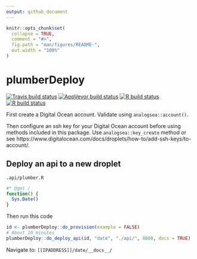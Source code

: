 ```yaml
---
output: github_document
---
```


<!-- README.md is generated from README.Rmd. Please edit that file -->

```r
knitr::opts_chunk$set(
  collapse = TRUE,
  comment = "#>",
  fig.path = "man/figures/README-",
  out.width = "100%"
)
```

# plumberDeploy

<!-- badges: start -->
[![Travis build status](https://travis-ci.com/muschellij2/plumberDeploy.svg?branch=master)](https://travis-ci.com/muschellij2/plumberDeploy)
[![AppVeyor build status](https://ci.appveyor.com/api/projects/status/github/muschellij2/plumberDeploy?branch=master&svg=true)](https://ci.appveyor.com/project/muschellij2/plumberDeploy)
[![R build status](https://github.com/muschellij2/plumberDeploy/workflows/R-CMD-check/badge.svg)](https://github.com/muschellij2/plumberDeploy/actions)
[![R build status](https://github.com/meztez/plumberDeploy/workflows/R-CMD-check/badge.svg)](https://github.com/meztez/plumberDeploy/actions)
<!-- badges: end -->
  
First create a Digital Ocean account. Validate using `analogsea::account()`.
  
Then configure an ssh key for your Digital Ocean account before using methods included in this package.
Use `analogsea::key_create` method or see https://www.digitalocean.com/docs/droplets/how-to/add-ssh-keys/to-account/.

## Deploy an api to a new droplet

`.api/plumber.R`
```R
#* @get /
function() {
  Sys.Date()
}
```
Then run this code
```R
id <- plumberDeploy::do_provision(example = FALSE)
# About 10 minutes
plumberDeploy::do_deploy_api(id, "date", "./api/", 8000, docs = TRUE)
```

Navigate to: `[[IPADDRESS]]/date/__docs__/`
